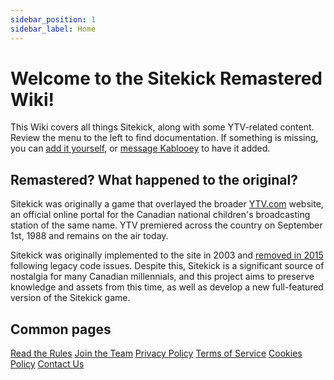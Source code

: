 ```yaml
---
sidebar_position: 1
sidebar_label: Home
---
```


# Welcome to the Sitekick Remastered Wiki!

This Wiki covers all things Sitekick, along with some YTV-related content.  Review the menu to the left to find documentation.  If something is missing, you can [add it yourself](/docs/development/contributing), or [message Kablooey](https://discordapp.com/channels/@me/653394550580183050) to have it added.

## Remastered? What happened to the original?

Sitekick was originally a game that overlayed the broader [YTV.com](https://ytv.com) website, an official online portal for the Canadian national children's broadcasting station of the same name. YTV premiered across the country on September 1st, 1988 and remains on the air today.

Sitekick was originally implemented to the site in 2003 and [removed in 2015](/docs/ytv/ytv_sitekick/ytv_sitekick_closure) following legacy code issues. Despite this, Sitekick is a significant source of nostalgia for many Canadian millennials, and this project aims to preserve knowledge and assets from this time, as well as develop a new full-featured version of the Sitekick game.

## Common pages
<div className="grid">
  <a href="/docs/rules" className="card">Read the Rules</a>
  <a href="/docs/development/join_the_team" className="card">Join the Team</a>
  <a href="/legal/privacy-policy" className="card">Privacy Policy</a>
  <a href="/legal/terms-of-service" className="card">Terms of Service</a>
  <a href="/legal/cookies" className="card">Cookies Policy</a>
  <a href="/contact" className="card">Contact Us</a>
</div>